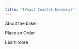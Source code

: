 ```yaml
---
title: "[Yeast Coast]{.headers}"
---
```


::: {.div .bodyfont}

About the baker

Place an Order

Learn more

:::